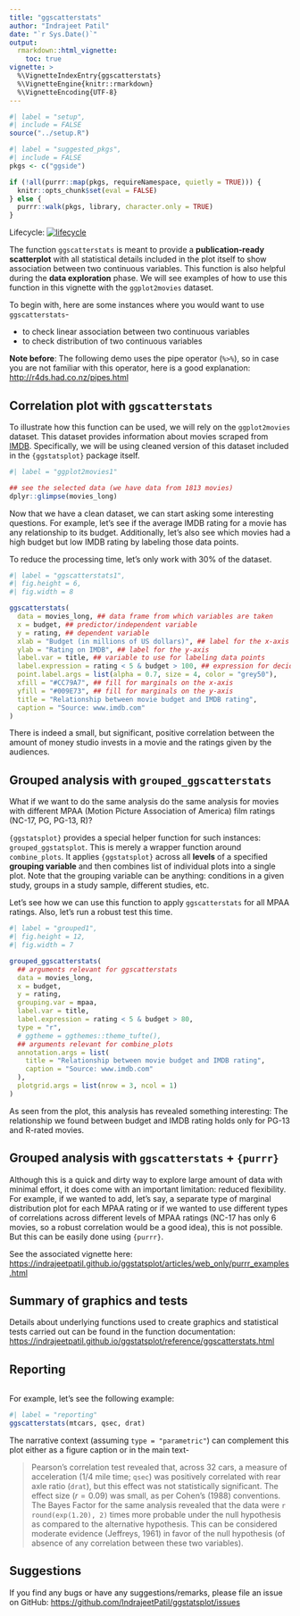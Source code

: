 ```yaml
---
title: "ggscatterstats"
author: "Indrajeet Patil"
date: "`r Sys.Date()`"
output:
  rmarkdown::html_vignette:
    toc: true
vignette: >
  %\VignetteIndexEntry{ggscatterstats}
  %\VignetteEngine{knitr::rmarkdown}
  %\VignetteEncoding{UTF-8}
---
```


```r
#| label = "setup",
#| include = FALSE
source("../setup.R")
```

```r
#| label = "suggested_pkgs",
#| include = FALSE
pkgs <- c("ggside")

if (!all(purrr::map(pkgs, requireNamespace, quietly = TRUE))) {
  knitr::opts_chunk$set(eval = FALSE)
} else {
  purrr::walk(pkgs, library, character.only = TRUE)
}
```

Lifecycle: [![lifecycle](https://img.shields.io/badge/lifecycle-maturing-blue.svg)](https://lifecycle.r-lib.org/articles/stages.html)

The function `ggscatterstats` is meant to provide a **publication-ready
scatterplot** with all statistical details included in the plot itself to show
association between two continuous variables. This function is also helpful
during the **data exploration** phase. We will see examples of how to use this
function in this vignette with the `ggplot2movies` dataset.

To begin with, here are some instances where you would want to use
`ggscatterstats`-

  - to check linear association between two continuous variables
  - to check distribution of two continuous variables

**Note before**: The following demo uses the pipe operator (`%>%`), so in case
you are not familiar with this operator, here is a good explanation:
<http://r4ds.had.co.nz/pipes.html>

## Correlation plot with `ggscatterstats`

To illustrate how this function can be used, we will rely on the `ggplot2movies`
dataset. This dataset provides information about movies scraped from
[IMDB](https://www.imdb.com/). Specifically, we will be using cleaned version of
this dataset included in the `{ggstatsplot}` package itself.

```r
#| label = "ggplot2movies1"

## see the selected data (we have data from 1813 movies)
dplyr::glimpse(movies_long)
```

Now that we have a clean dataset, we can start asking some interesting
questions. For example, let's see if the average IMDB rating for a movie has any
relationship to its budget. Additionally, let's also see which movies had a high
budget but low IMDB rating by labeling those data points. 

To reduce the processing time, let's only work with 30% of the dataset.

```r
#| label = "ggscatterstats1",
#| fig.height = 6,
#| fig.width = 8

ggscatterstats(
  data = movies_long, ## data frame from which variables are taken
  x = budget, ## predictor/independent variable
  y = rating, ## dependent variable
  xlab = "Budget (in millions of US dollars)", ## label for the x-axis
  ylab = "Rating on IMDB", ## label for the y-axis
  label.var = title, ## variable to use for labeling data points
  label.expression = rating < 5 & budget > 100, ## expression for deciding which points to label
  point.label.args = list(alpha = 0.7, size = 4, color = "grey50"),
  xfill = "#CC79A7", ## fill for marginals on the x-axis
  yfill = "#009E73", ## fill for marginals on the y-axis
  title = "Relationship between movie budget and IMDB rating",
  caption = "Source: www.imdb.com"
)
```

There is indeed a small, but significant, positive correlation between the
amount of money studio invests in a movie and the ratings given by the
audiences.

## Grouped analysis with `grouped_ggscatterstats`

What if we want to do the same analysis do the same analysis for movies with
different MPAA (Motion Picture Association of America) film ratings (NC-17, PG,
PG-13, R)? 

`{ggstatsplot}` provides a special helper function for such instances:
`grouped_ggstatsplot`. This is merely a wrapper function around
`combine_plots`. It applies `{ggstatsplot}` across all **levels** of
a specified **grouping variable** and then combines list of individual plots
into a single plot. Note that the grouping variable can be anything: conditions
in a given study, groups in a study sample, different studies, etc. 

Let's see how we can use this function to apply `ggscatterstats` for all MPAA
ratings. Also, let's run a robust test this time.

```r
#| label = "grouped1",
#| fig.height = 12,
#| fig.width = 7

grouped_ggscatterstats(
  ## arguments relevant for ggscatterstats
  data = movies_long,
  x = budget,
  y = rating,
  grouping.var = mpaa,
  label.var = title,
  label.expression = rating < 5 & budget > 80,
  type = "r",
  # ggtheme = ggthemes::theme_tufte(),
  ## arguments relevant for combine_plots
  annotation.args = list(
    title = "Relationship between movie budget and IMDB rating",
    caption = "Source: www.imdb.com"
  ),
  plotgrid.args = list(nrow = 3, ncol = 1)
)
```

As seen from the plot, this analysis has revealed something interesting: The
relationship we found between budget and IMDB rating holds only for PG-13 and
R-rated movies. 

## Grouped analysis with `ggscatterstats` + `{purrr}`

Although this is a quick and dirty way to explore large amount of data with
minimal effort, it does come with an important limitation: reduced flexibility.
For example, if we wanted to add, let's say, a separate type of marginal
distribution plot for each MPAA rating or if we wanted to use different types of
correlations across different levels of MPAA ratings (NC-17 has only 6 movies,
so a robust correlation would be a good idea), this is not possible. But this
can be easily done using `{purrr}`.  

See the associated vignette here:
<https://indrajeetpatil.github.io/ggstatsplot/articles/web_only/purrr_examples.html>

## Summary of graphics and tests

Details about underlying functions used to create graphics and statistical tests carried out can be found in the function documentation:
<https://indrajeetpatil.github.io/ggstatsplot/reference/ggscatterstats.html>

## Reporting

```asis
```

For example, let's see the following example:

```r
#| label = "reporting"
ggscatterstats(mtcars, qsec, drat)
```

The narrative context (assuming `type = "parametric"`) can complement this plot
either as a figure caption or in the main text-

> Pearson's correlation test revealed that, across 32 cars, a measure of
acceleration (1/4 mile time; `qsec`) was positively correlated with rear axle
ratio (`drat`), but this effect was not statistically significant. The effect
size $(r = 0.09)$ was small, as per Cohen’s (1988) conventions. The Bayes Factor
for the same analysis revealed that the data were `r round(exp(1.20), 2)` times
more probable under the null hypothesis as compared to the alternative
hypothesis. This can be considered moderate evidence (Jeffreys, 1961) in favor
of the null hypothesis (of absence of any correlation between these two
variables).

## Suggestions

If you find any bugs or have any suggestions/remarks, please file an issue on GitHub: 
<https://github.com/IndrajeetPatil/ggstatsplot/issues>
